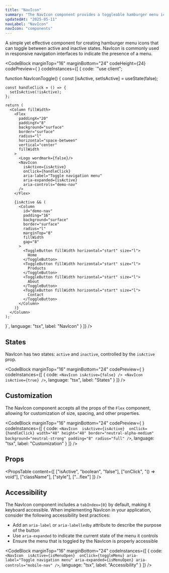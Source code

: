 ```yaml
---
title: "NavIcon"
summary: "The NavIcon component provides a toggleable hamburger menu icon for navigation interfaces."
updatedAt: "2025-05-11"
navLabel: "NavIcon"
navIcon: "components"
---
```


A simple yet effective component for creating hamburger menu icons that can toggle between active and inactive states. NavIcon is commonly used in responsive navigation interfaces to indicate the presence of a menu.

<CodeBlock
  marginTop="16"
  marginBottom="24"
  codeHeight={24}
  codePreview={
    <NavIconToggle />
  }
  codeInstances={[
    {
      code:
`"use client";

function NavIconToggle() {
    const [isActive, setIsActive] = useState(false);
    
    const handleClick = () => {
      setIsActive(!isActive);
    };

    return (
      <Column fillWidth>
        <Flex 
          paddingX="20" 
          paddingY="8" 
          background="surface"
          border="surface"
          radius="l" 
          horizontal="space-between" 
          vertical="center"
          fillWidth
        >
          <Logo wordmark={false}/>
          <NavIcon 
            isActive={isActive} 
            onClick={handleClick} 
            aria-label="Toggle navigation menu"
            aria-expanded={isActive}
            aria-controls="demo-nav"
          />
        </Flex>
        
        {isActive && (
          <Column 
            id="demo-nav"
            padding="16" 
            background="surface" 
            border="surface"
            radius="l" 
            marginTop="8"
            fillWidth
            gap="8"
          >
            <ToggleButton fillWidth horizontal="start" size="l">
              Home
            </ToggleButton>
            <ToggleButton fillWidth horizontal="start" size="l">
              Products
            </ToggleButton>
            <ToggleButton fillWidth horizontal="start" size="l">
              About
            </ToggleButton>
            <ToggleButton fillWidth horizontal="start" size="l">
              Contact
            </ToggleButton>
          </Column>
        )}
      </Column>
    );
}`,
      language: "tsx",
      label: "NavIcon"
    }
  ]}
/>

## States

NavIcon has two states: `active` and `inactive`, controlled by the `isActive` prop.

<CodeBlock
  marginTop="16"
  marginBottom="24"
  codePreview={
    <NavIconStates />
  }
  codeInstances={[
    {
      code:
`<NavIcon isActive={false} />
<NavIcon isActive={true} />`,
      language: "tsx",
      label: "States"
    }
  ]}
/>

## Customization

The NavIcon component accepts all the props of the `Flex` component, allowing for customization of size, spacing, and other properties.

<CodeBlock
  marginTop="16"
  marginBottom="24"
  codePreview={
    <CustomNavIcon />
  }
  codeInstances={[
    {
      code:
`<NavIcon 
    isActive={isActive} 
    onClick={handleClick}
    width="48"
    height="48"
    border="neutral-alpha-medium"
    background="neutral-strong"
    padding="8"
    radius="full"
/>`,
      language: "tsx",
      label: "Customization"
    }
  ]}
/>

## Props

<PropsTable
  content={[
    ["isActive", "boolean", "false"],
    ["onClick", "() => void"],
    ["className"],
    ["style"],
    ["...flex"]
  ]}
/>

## Accessibility

The NavIcon component includes a `tabIndex={0}` by default, making it keyboard accessible. When implementing NavIcon in your application, consider the following accessibility best practices:

- Add an `aria-label` or `aria-labelledby` attribute to describe the purpose of the button
- Use `aria-expanded` to indicate the current state of the menu it controls
- Ensure the menu that is toggled by the NavIcon is properly accessible

<CodeBlock
  marginTop="16"
  marginBottom="24"
  codeInstances={[
    {
      code:
`<NavIcon 
    isActive={isMenuOpen} 
    onClick={toggleMenu}
    aria-label="Toggle navigation menu"
    aria-expanded={isMenuOpen}
    aria-controls="mobile-nav"
/>`,
      language: "tsx",
      label: "Accessibility"
    }
  ]}
/>